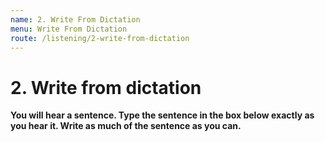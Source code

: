 ```yaml
---
name: 2. Write From Dictation
menu: Write From Dictation
route: /listening/2-write-from-dictation
---
```


# 2. Write from dictation


**You will hear a sentence. Type the sentence in the box below exactly as you hear it. Write as much of the sentence as you can.**

<WriteFromDictationList 
    start={51} total={50} 
    data={WriteFromDictationDataFrom0To100}/>
